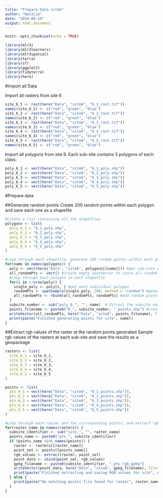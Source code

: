 ```yaml
---
title: "Prepare Data site6"
author: "Natalie"
date: "2024-08-19"
output: html_document
---
```


```r
knitr::opts_chunk$set(echo = TRUE)
```

```r
library(mlr3)
library(mlr3learners)
library(mlr3spatial)
library(terra)
library(sf)
library(ggplot2)
library(tidyterra)
library(here)
```

#Import all Data

Import all rasters from site 6
```r
site_6_1 <- rast(here("Data", "site6", "6_1_rast.tif"))
names(site_6_1) <- c("red", "green", "blue")
site_6_2 <- rast(here("Data", "site6", "6_2_rast.tif"))
names(site_6_2) <- c("red", "green", "blue")
site_6_3 <- rast(here("Data", "site6", "6_3_rast.tif"))
names(site_6_3) <- c("red", "green", "blue")
site_6_4 <- rast(here("Data", "site6", "6_4_rast.tif"))
names(site_6_4) <- c("red", "green", "blue")
site_6_5 <- rast(here("Data", "site6", "6_5_rast.tif"))
names(site_6_5) <- c("red", "green", "blue")
```

Import all polygons from site 6. Each sub-site contains 5 polygons of each class. 
```r
poly_6_1 <- vect(here("Data", "site6", "6_1_poly.shp"))
poly_6_2 <- vect(here("Data", "site6", "6_2_poly.shp"))
poly_6_3 <- vect(here("Data", "site6", "6_3_poly.shp"))
poly_6_4 <- vect(here("Data", "site6", "6_4_poly.shp"))
poly_6_5 <- vect(here("Data", "site6", "6_5_poly.shp"))
```

#Prepare data

##Generate random points
Create 200 random points within each polygon and save each one as a shapefile
```r
#Create a list containing all the shapefiles
polygons <- list(
  poly_6_1 = "6_1_poly.shp",
  poly_6_2 = "6_2_poly.shp",
  poly_6_3 = "6_3_poly.shp",
  poly_6_4 = "6_4_poly.shp",
  poly_6_5 = "6_5_poly.shp"
)
```

```r
#Loop through each shapefile, generate 200 random points within each polygon, and save the points as a shapefile. 
for(name in names(polygons)) {
  poly <- vect(here("Data", "site6", polygons[[name]])) #get sub-site polygons
  all_randomPts <- vect() #create empty spatVector to store all random points
  #loop through each polygon in each shapefile
  for(i in 1:nrow(poly)) {
    single_poly <- poly[i, ] #get each individual polygon
    randomPts <- spatSample(single_poly, 200, method = "random") #generate 200 random points in each polygon
    all_randomPts <- rbind(all_randomPts, randomPts) #add random points to the empty spatVector
  }
  subsite_number <- sub("poly_6_", "", name)  # Extract the subsite number
  points_filename <- paste0("6_", subsite_number, "_points.shp") #create filename for the new points dataset
  writeVector(all_randomPts, here("Data", "site6", points_filename), filetype = "ESRI Shapefile")
  print(paste("Finished generating points for site", name))
}
```
##Extract rgb values of the raster at the random points generated
Sample rgb values of the rasters at each sub-site and save the results as a geopackage
```r
rasters <- list(
  site_6_1 = site_6_1,
  site_6_2 = site_6_2,
  site_6_3 = site_6_3,
  site_6_4 = site_6_4,
  site_6_5 = site_6_5
)
```

```r
points <- list(
  pts_6_1 = vect(here("Data", "site6", "6_1_points.shp")),
  pts_6_2 = vect(here("Data", "site6", "6_2_points.shp")),
  pts_6_3 = vect(here("Data", "site6", "6_3_points.shp")),
  pts_6_4 = vect(here("Data", "site6", "6_4_points.shp")),
  pts_6_5 = vect(here("Data", "site6", "6_5_points.shp"))
)
```

```r
#Loop through each raster and the corresponding points, and extract rgb values
for(raster_name in names(rasters)) {
  subsite_identifier <- sub("site_", "", raster_name)
  points_name <- paste0("pts_", subsite_identifier)
  if (points_name %in% names(points)) {
    raster <- rasters[[raster_name]]
    point_set <- points[[points_name]]
    rgb_values <- extract(raster, point_set)
    point_data <- cbind(point_set, rgb_values)
    gpkg_filename <- paste0(subsite_identifier, "_pts_rgb.gpkg")
    writeVector(point_data, here("Data", "site6", gpkg_filename), filetype = "GPKG")
    print(paste("Finished extracting and saving RGB values for site", subsite_identifier))
  } else {
    print(paste("No matching points file found for raster", raster_name))
  }
}
```



